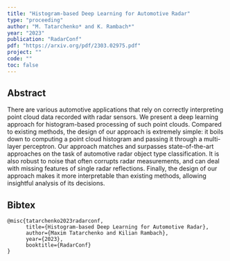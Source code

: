 ```yaml
---
title: "Histogram-based Deep Learning for Automotive Radar"
type: "proceeding"
author: "M. Tatarchenko* and K. Rambach*"
year: "2023"
publication: "RadarConf"
pdf: "https://arxiv.org/pdf/2303.02975.pdf"
project: ""
code: ""
toc: false
---
```


## Abstract

There are various automotive applications that rely on correctly interpreting point cloud data recorded with radar sensors. We present a deep learning approach for histogram-based processing of such point clouds. Compared to existing methods, the design of our approach is extremely simple: it boils down to computing a point cloud histogram and passing it through a multi-layer perceptron. Our approach matches and surpasses state-of-the-art approaches on the task of automotive radar object type classification. It is also robust to noise that often corrupts radar measurements, and can deal with missing features of single radar reflections. Finally, the design of our approach makes it more interpretable than existing methods, allowing insightful analysis of its decisions.

## Bibtex
```
@misc{tatarchenko2023radarconf,
      title={Histogram-based Deep Learning for Automotive Radar}, 
      author={Maxim Tatarchenko and Kilian Rambach},
      year={2023},
      booktitle={RadarConf}
}
```
